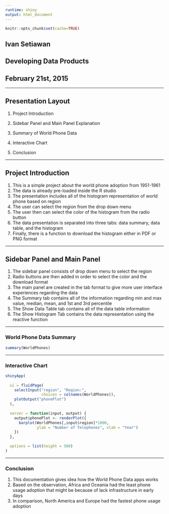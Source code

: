```yaml
---
runtime: shiny
output: html_document
---
```


```r
knitr::opts_chunk$set(cache=TRUE)
```

## Ivan Setiawan
## Developing Data Products 
## February 21st, 2015

-------------------------

## Presentation Layout

1. Project Introduction

2. Sidebar Panel and Main Panel Explanation

3. Summary of World Phone Data

4. Interactive Chart 

5. Conclusion

---------------------

## Project Introduction

 1. This is a simple project about the world phone adoption from 1951-1961 
 2. The data is already pre-loaded inside the R studio
 3. The presentation includes all of the histogram representation of world phone based on region
 4. The user can select the region from the drop down menu
 5. The user then can select the color of the histogram from the radio button
 6. The data presentation is separated into three tabs: data summary, data table, and the histogram
 7. Finally, there is a function to download the histogram either in PDF or PNG format

---

## Sidebar Panel and Main Panel

1. The sidebar panel consists of drop down menu to select the region
2. Radio buttons are then added in order to select the color and the download format
3. The main panel are created in the tab format to give more user interface experiences regarding the data
4. The Summary tab contains all of the information regarding min and max value, median, mean, and 1st and 3rd percentile
5. The Show Data Table tab contains all of the data table information
6. The Show Histogram Tab contains the data representation using the reactive function

------------------------------------

### World Phone Data Summary

```r
summary(WorldPhones)
```

--------------------------------------

### Interactive Chart

```r
shinyApp(
  
  ui = fluidPage(
    selectInput("region", "Region:", 
                choices = colnames(WorldPhones)),
    plotOutput("phonePlot")
  ),
  
  server = function(input, output) {
    output$phonePlot <- renderPlot({
      barplot(WorldPhones[,input$region]*1000, 
              ylab = "Number of Telephones", xlab = "Year")
    })
  },
  
  options = list(height = 500)
)
```
--------------------------

### Conclusion

1. This documentation gives idea how the World Phone Data apps works
2. Based on the observation, Africa and Oceania had the least phone usage adoption that might be because of lack infrastructure in early days
3. In comparison, North America and Europe had the fastest phone usage adoption